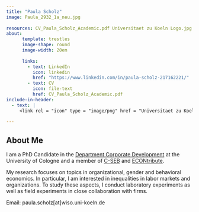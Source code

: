 ```yaml
---
title: "Paula Scholz"
image: Paula_2932_1a_neu.jpg
  
resources: CV_Paula_Scholz_Academic.pdf Universitaet zu Koeln Logo.jpg
about: 
      template: trestles
      image-shape: round
      image-width: 20em
      
      links:
        - text: LinkedIn
          icon: linkedin
          href: "https://www.linkedin.com/in/paula-scholz-217162221/"
        - text: CV
          icon: file-text
          href: CV_Paula_Scholz_Academic.pdf
include-in-header:
  - text: |
     <link rel = "icon" type = "image/png" href = "Universitaet zu Koeln Logo.jpg" />
    
---
```

:::{#pcc}
## About Me

I am a PhD Candidate in the <a target="_blank" href="https://cd.wiso.uni-koeln.de/en/team/personnel-economics-and-human-resource-management">Department Corporate Development</a>  at the University of Cologne and a member of <a target="_blank" href="https://c-seb.de/">C-SEB</a> and <a target="_blank" href="https://econtribute.de/">ECONtribute</a>. 

My research focuses on topics in organizational, gender and behavioral economics. In particular, I am interested in inequalities in labor markets and organizations. To study these aspects, I conduct laboratory experiments as well as field experiments in close collaboration with firms.

Email: paula.scholz[at]wiso.uni-koeln.de
:::
